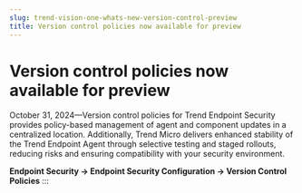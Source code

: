 ```yaml
---
slug: trend-vision-one-whats-new-version-control-preview
title: Version control policies now available for preview
---
```

# Version control policies now available for preview

October 31, 2024—Version control policies for Trend Endpoint Security provides policy-based management of agent and component updates in a centralized location. Additionally, Trend Micro delivers enhanced stability of the Trend Endpoint Agent through selective testing and staged rollouts, reducing risks and ensuring compatibility with your security environment.

**Endpoint Security → Endpoint Security Configuration → Version Control Policies**
:::
